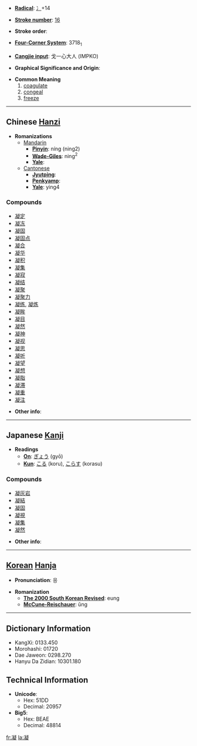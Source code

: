 * '''[[Wiktionary:Chinese radical index| Radical]]''': [[Wiktionary:Chinese radical index 冫|冫]]+14

* '''[[Wiktionary:Chinese total strokes index|Stroke number]]''': [[Wiktionary:Chinese total strokes index 16|16]]

* '''Stroke order''': 

* '''[[Wiktionary:Chinese four corner index|Four-Corner System]]''': 3718<sub>1</sub>

* '''[[Wiktionary:Chinese Cangjie index|Cangjie input]]''': 戈一心大人 (IMPKO)

* '''Graphical Significance and Origin''': 

* '''Common Meaning'''
*# [[coagulate]]
*# [[congeal]]
*# [[freeze]]


----

== Chinese [[Hanzi]] ==

* '''Romanizations'''
** [[Mandarin]]
*** '''[[Pinyin]]''': níng (ning2)
*** '''[[Wade-Giles]]''': ning<sup>2</sup>
*** '''[[Yale]]''': 
**[[Cantonese]]
***'''[[Jyutping]]''':
***'''[[Penkyamp]]''': 
***'''[[Yale]]''': ying4

===Compounds===
*[[凝定]]
*[[凝冻]]
*[[凝固]]
*[[凝固点]]
*[[凝合]]
*[[凝华]]
*[[凝积]]
*[[凝集]]
*[[凝寂]]
*[[凝结]]
*[[凝聚]]
*[[凝聚力]]
*[[凝练]], [[凝炼]]
*[[凝眸]]
*[[凝目]]
*[[凝然]]
*[[凝神]]
*[[凝视]]
*[[凝思]]
*[[凝听]]
*[[凝望]]
*[[凝想]]
*[[凝脂]]
*[[凝滞]]
*[[凝重]]
*[[凝注]]

* '''Other info''': 

----

== Japanese [[Kanji]] ==

* '''Readings'''
** '''[[On]]''': [[ぎょう]] (gyō)
** '''[[Kun]]''': [[こる]] (koru), [[こらす]] (korasu)

===Compounds===
*[[凝灰岩]]
*[[凝結]]
*[[凝固]]
*[[凝視]]
*[[凝集]]
*[[凝然]]

* '''Other info''':  

----

== [[Korean]] [[Hanja]] ==

* '''Pronunciation''': 응

* '''Romanization'''
** '''[[The 2000 South Korean Revised Romanization|The 2000 South Korean Revised]]''': eung
** '''[[McCune-Reischauer]]''': ŭng

----

== Dictionary Information ==

* KangXi: 0133.450
* Morohashi: 01720
* Dae Jaweon: 0298.270
* Hanyu Da Zidian: 10301.180

== Technical Information ==

* '''Unicode''':
** Hex: 51DD
** Decimal: 20957
* '''Big5''':
** Hex: BEAE
** Decimal: 48814

[[fr:凝]]
[[la:凝]]